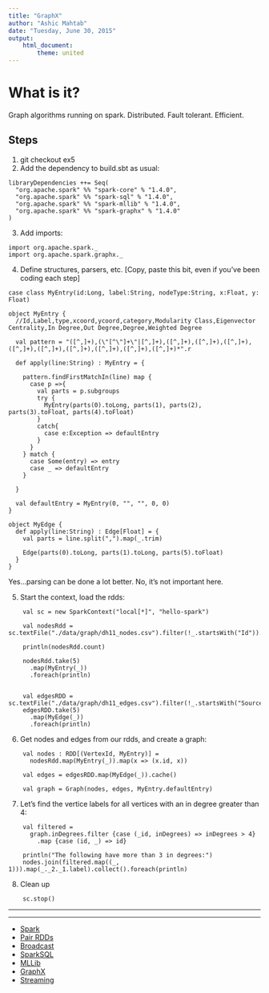 ```yaml
---
title: "GraphX"
author: "Ashic Mahtab"
date: "Tuesday, June 30, 2015"
output: 
    html_document:
        theme: united
---
```


# What is it?
Graph algorithms running on spark. Distributed. Fault tolerant. Efficient.

## Steps

1. git checkout ex5
2. Add the dependency to build.sbt as usual:

```
libraryDependencies ++= Seq(
  "org.apache.spark" %% "spark-core" % "1.4.0",
  "org.apache.spark" %% "spark-sql" % "1.4.0",
  "org.apache.spark" %% "spark-mllib" % "1.4.0",
  "org.apache.spark" %% "spark-graphx" % "1.4.0"
)
```

3. Add imports:

```
import org.apache.spark._
import org.apache.spark.graphx._
```

4. Define structures, parsers, etc. [Copy, paste this bit, even if you've been coding each step]

```
case class MyEntry(id:Long, label:String, nodeType:String, x:Float, y: Float)

object MyEntry {
  //Id,Label,type,xcoord,ycoord,category,Modularity Class,Eigenvector Centrality,In Degree,Out Degree,Degree,Weighted Degree

  val pattern = "([^,]+),(\"[^\"]+\"|[^,]+),([^,]+),([^,]+),([^,]+),([^,]+),([^,]+),([^,]+),([^,]+),([^,]+),([^,]+)*".r

  def apply(line:String) : MyEntry = {

    pattern.findFirstMatchIn(line) map {
      case p =>{
        val parts = p.subgroups
        try {
          MyEntry(parts(0).toLong, parts(1), parts(2), parts(3).toFloat, parts(4).toFloat)
        }
        catch{
          case e:Exception => defaultEntry
        }
      }
    } match {
      case Some(entry) => entry
      case _ => defaultEntry
    }

  }

  val defaultEntry = MyEntry(0, "", "", 0, 0)
}

object MyEdge {
  def apply(line:String) : Edge[Float] = {
    val parts = line.split(",").map(_.trim)

    Edge(parts(0).toLong, parts(1).toLong, parts(5).toFloat)
  }
}
```

Yes...parsing can be done a lot better. No, it's not important here.

5. Start the context, load the rdds:

```
    val sc = new SparkContext("local[*]", "hello-spark")

    val nodesRdd = sc.textFile("./data/graph/dh11_nodes.csv").filter(!_.startsWith("Id")).cache()

    println(nodesRdd.count)
    
    nodesRdd.take(5)
      .map(MyEntry(_))
      .foreach(println)


    val edgesRDD = sc.textFile("./data/graph/dh11_edges.csv").filter(!_.startsWith("Source"))
    edgesRDD.take(5)
      .map(MyEdge(_))
      .foreach(println)

```

6. Get nodes and edges from our rdds, and create a graph:

```
    val nodes : RDD[(VertexId, MyEntry)] =
      nodesRdd.map(MyEntry(_)).map(x => (x.id, x))

    val edges = edgesRDD.map(MyEdge(_)).cache()

    val graph = Graph(nodes, edges, MyEntry.defaultEntry)

```

7. Let's find the vertice labels for all vertices with an in degree greater than 4:

```
    val filtered =
      graph.inDegrees.filter {case (_id, inDegrees) => inDegrees > 4}
        .map {case (id, _) => id}

    println("The following have more than 3 in degrees:")
    nodes.join(filtered.map((_, 1))).map(_._2._1.label).collect().foreach(println)

```

8. Clean up

```
    sc.stop()
```

<hr /><hr />

* [Spark](./spark.html)
* [Pair RDDs](./paired.html)
* [Broadcast](./broadcast.html)
* [SparkSQL](./sparksql.html)
* [MLLib](./mllib.html)
* [GraphX](./graphx.html)
* [Streaming](./twitter.html)
